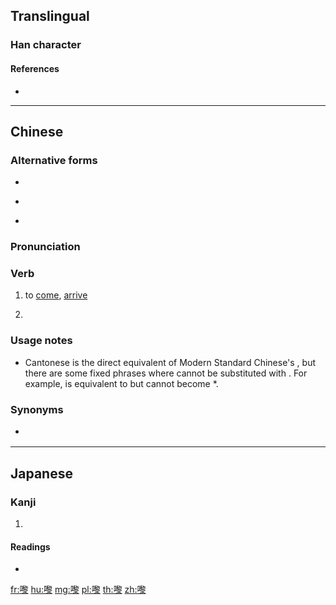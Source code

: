 ==Translingual==

===Han character===
{{Han char|rn=30|rad=口|as=15|sn=18|four=|canj=RHHE|ids=⿰口黎}}

====References====
* {{Han ref|kx=0213.110|dkj=04533|hdz=10700.050|uh=569F|ud=22175}}

----

==Chinese==
{{zh-forms}}

===Alternative forms===
* {{zh-l|來}}
* {{qualifier|non-standard}} {{zh-l|黎}}
* {{qual|Internet}} {{zh-l|o黎}}

===Pronunciation===
{{zh-pron
|c=lei4,lai4
|cat=v
}}

===Verb===
{{zh-verb}}

# {{label|zh|Cantonese}} to [[come]], [[arrive]]
#: {{zh-usex|我 想 嚟 探 你。|I'd like to come and visit you.|C-GZ|tr=ngo5 soeng2 lei4 taam3 nei5.}}
# {{rfdef|lang=zh}} <!--for/as?-->
#: {{zh-usex|我 想 攀登 火山，執 塊 石頭 用 嚟 煎蛋|I want to climb a volcano, get a rock, and use it to fry an egg|C|ref={{w|zh:許冠傑|許冠傑}}, {{lang|zh|最緊要好玩}}}}

===Usage notes===
* Cantonese {{lang|zh|嚟}} is the direct equivalent of Modern Standard Chinese's {{zh-l|來}}, but there are some fixed phrases where {{lang|zh|來}} cannot be substituted with {{lang|zh|嚟}}. For example, {{zh-l|出來}} is equivalent to {{zh-l|出嚟}} but {{zh-l|原來如此}} cannot become *{{lang|zh|原嚟如此}}.

===Synonyms===
* {{qualifier|Mandarin|formal Cantonese}} {{zh-l|來}}

----

==Japanese==

===Kanji===
{{ja-kanji|grade=|rs=口15}}

# {{defn|lang=ja|sort=口15}}

====Readings====
* {{ja-readings|on=[[り]] (ri)|kun=}}

[[fr:嚟]]
[[hu:嚟]]
[[mg:嚟]]
[[pl:嚟]]
[[th:嚟]]
[[zh:嚟]]
